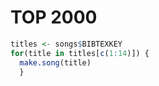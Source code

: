 # TOP 2000

```r
titles <- songs$BIBTEXKEY
for(title in titles[c(1:14)]) {
  make.song(title)
  }
```

